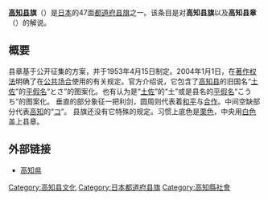 {{refimprove|time=2013-03-31T15:58:23+00:00}}
{{National flag infobox
|Name = 高知县旗
|Article =
|Image = Flag of Kochi  Prefecture.svg
|Use = 110000
|Symbol =
|Proportion = 2:3
|Adoption = 1953年4月15日
|Design = |Diminutive =
}}
'''[[高知县|高知县]]旗'''（{{jpn|j=高知県旗|hg=こうちけんき|rm=Kōchi ken ki|f=}}）是[[日本|日本]]的47面[[日本都道府县旗帜|都道府县旗]]之一。该条目是对'''高知县旗'''以及'''高知县章'''（{{jpn|j=高知県章|hg=こうちけんしょう|rm=|f=}}）的解说。

== 概要 ==
县章基于公开征集的方案，并于1953年4月15日制定。2004年1月1日，在[[著作权法|著作权法]]明确了在[[公共场合|公共场合]]使用的有关规定。官方介绍说，它包含了[[高知县|高知县]]的旧国名“[[土佐国|土佐]]”的[[平假名|平假名]]“とさ”的图案化。也有认为是“[[土佐国|土佐]]”的“土”或是县名的[[平假名|平假名]]“こうち”的图案化。
垂直的部分象征一把利剑，圆周则代表着[[和平|和平]]与[[合作|合作]]。中间空缺部分代表[[高知|高知]]的“[[コ|コ]]”。
县旗还没有它特殊的规定。习惯上底色是[[栗色|栗色]]，中央用[[白色|白色]]盖上县章。
== 外部链接 ==
* [http://www.pref.kochi.lg.jp/ 高知県] {{Wayback|url=http://www.pref.kochi.lg.jp/ |date=20111104050948 }}
{{日本都道府县旗}}

[[Category:高知县文化|Category:高知县文化]]
[[Category:日本都道府县旗|Category:日本都道府县旗]]
[[Category:高知縣社會|Category:高知縣社會]]